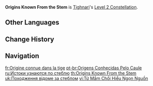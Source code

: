 {{Constellation Infobox
|image         = Constellation Origins Known From the Stem.png
|character     = Tighnari
|level         = 2
|description   = When there are opponents within the Vijnana-Khanda Field created by [[Vijnana-Phala Mine]], Tighnari gains 20% [[Dendro DMG Bonus]].<br />The effect will last up to 6s if the field's duration ends or if it no longer has opponents within it.
|utility1      = Dendro DMG Bonus
}}
'''Origins Known From the Stem''' is [[Tighnari]]'s [[Level 2 Constellation]].

==Other Languages==
{{Other Languages
|en      = Origins Known From the Stem
|zhs     = 由茎干剖析来缘
|zhs_rm  = Yóu Jīnggàn Pōuxī Láiyuán
|zht     = 由莖幹剖析來源
|zht_rm  = Yóu Jīnggàn Pǒuxī Láiyuán
|zh_tl   = 
|ja      = 茎から分析する由来
|ja_rm   = Kuki kara Bunseki suru Yurai
|ja_tl   = Origin Analyzed from the Stem
|ko      = 줄기에서 발견된 기원
|ko_rm   = Julgieseo Balgyeondoen Giwon
|ko_tl   = Origin Discovered from the Stem
|es      = Tallo primordial
|es_tl   = Primordial Stem
|fr      = Origine connue dans la tige
|fr_tl   = Origin Known in the Stem
|ru      = Истоки узнаются по стеблю
|ru_tl   = Origins are Known From the Stems
|th      = Origins Known From the Stem
|vi      = Từ Mầm Chồi Hiểu Ngọn Nguồn
|vi_tl   = 
|de      = Stämme verraten Herkünfte
|de_tl   = Stems Reveal Origins
|id      = Origins Known From the Stem
|pt      = Origens Conhecidas Pelo Caule
|pt_tl   = Origins Known From the Stem
|tr      = Baştan Bilinen Kökenler
|tr_tl   = 
|it      = Stelo Primordiale
|it_tl   = Primeval Stem
}}

==Change History==
{{Change History|3.0}}

==Navigation==
{{Talent Navbox|Tighnari}}

[[fr:Origine connue dans la tige]]
[[pt-br:Origens Conhecidas Pelo Caule]]
[[ru:Истоки узнаются по стеблю]]
[[th:Origins Known From the Stem]]
[[uk:Походження відоме за стеблом]]
[[vi:Từ Mầm Chồi Hiểu Ngọn Nguồn]]